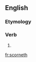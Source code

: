 ==English==

===Etymology===
{{suffix|en|scorn|eth}}

===Verb===
{{head|en|verb form}}

# {{en-archaic third-person singular of|scorn}}

[[fr:scorneth]]